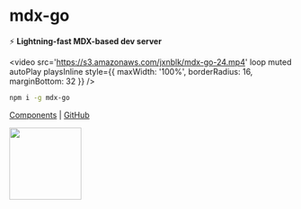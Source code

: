 
# mdx-go

:zap: **Lightning-fast MDX-based dev server**

<video
  src='https://s3.amazonaws.com/jxnblk/mdx-go-24.mp4'
  loop
  muted
  autoPlay
  playsInline
  style={{
    maxWidth: '100%',
    borderRadius: 16,
    marginBottom: 32
  }}
/>

```sh
npm i -g mdx-go
```

[Components](/components)
|
[GitHub](https://github.com/jxnblk/mdx-go)

<div style={{ textAlign: 'center', padding: 128 }}>
  <img src='logo.png' width='128' height='128' />
</div>
